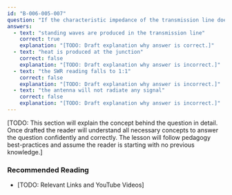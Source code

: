 ```yaml
---
id: "B-006-005-007"
question: "If the characteristic impedance of the transmission line does not match the antenna input impedance then:"
answers:
  - text: "standing waves are produced in the transmission line"
    correct: true
    explanation: "[TODO: Draft explanation why answer is correct.]"
  - text: "heat is produced at the junction"
    correct: false
    explanation: "[TODO: Draft explanation why answer is incorrect.]"
  - text: "the SWR reading falls to 1:1"
    correct: false
    explanation: "[TODO: Draft explanation why answer is incorrect.]"
  - text: "the antenna will not radiate any signal"
    correct: false
    explanation: "[TODO: Draft explanation why answer is incorrect.]"
---
```


[TODO: This section will explain the concept behind the question in detail. Once drafted the reader will understand all necessary concepts to answer the question confidently and correctly. The lesson will follow pedagogy best-practices and assume the reader is starting with no previous knowledge.]

### Recommended Reading

- [TODO: Relevant Links and YouTube Videos]
